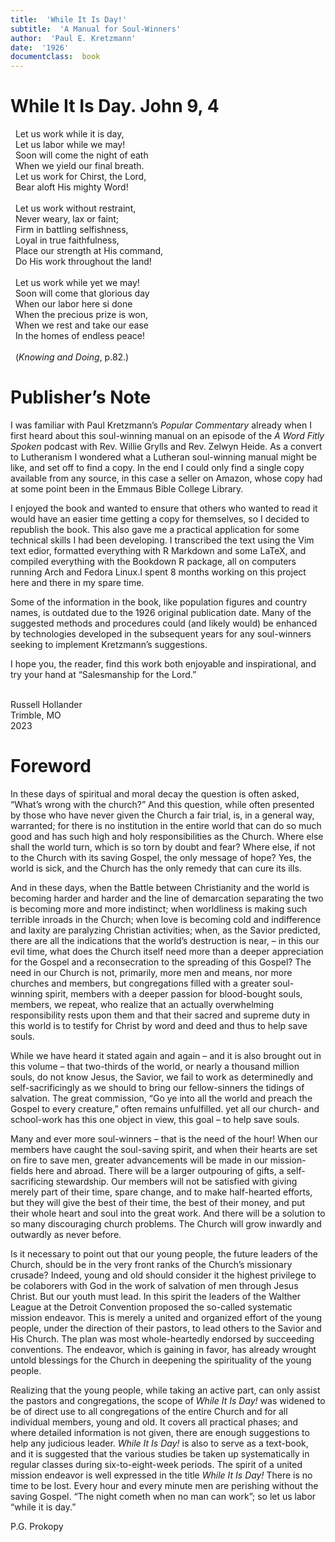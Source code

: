 ```yaml
---
title:  'While It Is Day!'
subtitle:  'A Manual for Soul-Winners'
author:  'Paul E. Kretzmann'
date:  '1926'
documentclass:  book
---
```


# While It Is Day.  John 9, 4 {.unlisted .unnumbered}

|	Let us work while it is day,
|	Let us labor while we may!
|	Soon will come the night of eath
|	When we yield our final breath.
|	Let us work for Chirst, the Lord,
|	Bear aloft His mighty Word!
|	
|	Let us work without restraint,
|	Never weary, lax or faint;
|	Firm in battling selfishness,
|	Loyal in true faithfulness,
|	Place our strength at His command,
|	Do His work throughout the land!
|	
|	Let us work while yet we may!
|	Soon will come that glorious day
|	When our labor here si done
|	When the precious prize is won,
|	When we rest and take our ease
|	In the homes of endless peace!
|	
|	(_Knowing and Doing_, p.82.)


# Publisher's Note {.unnumbered}
I was familiar with Paul Kretzmann's _Popular Commentary_ already when I first heard about this soul-winning manual on an episode of the _A Word Fitly Spoken_ podcast with Rev. Willie Grylls and Rev. Zelwyn Heide.  As a convert to Lutheranism I wondered what a Lutheran soul-winning manual might be like, and set off to find a copy.  In the end I could only find a single copy available from any source, in this case a seller on Amazon, whose copy had at some point been in the Emmaus Bible College Library.  

I enjoyed the book and wanted to ensure that others who wanted to read it would have an easier time getting a copy for themselves, so I decided to republish the book.  This also gave me a practical application for some technical skills I had been developing.  I transcribed the text using the Vim text edior, formatted everything with R Markdown and some LaTeX, and compiled everything with the Bookdown R package, all on computers running Arch and Fedora Linux.I spent 8 months working on this project here and there in my spare time.

Some of the information in the book, like population figures and country names, is outdated due to the 1926 original publication date.  Many of the suggested methods and procedures could (and likely would) be enhanced by technologies developed in the subsequent years for any soul-winners seeking to implement Kretzmann's suggestions.  

I hope you, the reader, find this work both enjoyable and inspirational, and try your hand at "Salesmanship for the Lord."

| 
| Russell Hollander
| Trimble, MO
| 2023

# Foreword {.unnumbered}
In these days of spiritual and moral decay the question is often asked, "What's wrong with the church?"  And this question, while often presented by those who have never given the Church a fair trial, is, in a general way, warranted; for there is no institution in the entire world that can do so much good and has such high and holy responsibilities as the Church.  Where else shall the world turn, which is so torn by doubt and fear?  Where else, if not to the Church with its saving Gospel, the only message of hope?  Yes, the world is sick, and the Church has the only remedy that can cure its ills.

And in these days, when the Battle between Christianity and the world is becoming harder and harder and the line of demarcation separating the two is becoming more and more indistinct; when worldliness is making such terrible inroads in the Church; when love is becoming cold and indifference and laxity are paralyzing Christian activities; when, as the Savior predicted, there are all the indications that the world's destruction is near, -- in this our evil time, what does the Church itself need more than a deeper appreciation for the Gospel and a reconsecration to the spreading of this Gospel?  The need in our Church is not, primarily, more men and means, nor more churches and members, but congregations filled with a greater soul-winning spirit, members with a deeper passion for blood-bought souls, members, we repeat, who realize that an actually overwhelming responsibility rests upon them and that their sacred and supreme duty in this world is to testify for Christ by word and deed and thus to help save souls.

While we have heard it stated again and again -- and it is also brought out in this volume -- that two-thirds of the world, or nearly a thousand million souls, do not know Jesus, the Savior, we fail to work as determinedly and self-sacrificingly as we should to bring our fellow-sinners the tidings of salvation.  The great commission, "Go ye into all the world and preach the Gospel to every creature," often remains unfulfilled.  yet all our church- and school-work has this one object in view, this goal -- to help save souls.

Many and ever more soul-winners -- that is the need of the hour!  When our members have caught the soul-saving spirit, and when their hearts are set on fire to save men, greater advancements will be made in our mission-fields here and abroad.  There will be a larger outpouring of gifts, a self-sacrificing stewardship.  Our members will not be satisfied with giving merely part of their time, spare change, and to make half-hearted efforts, but they will give the best of their time, the best of their money, and put their whole heart and soul into the great work.  And there will be a solution to so many discouraging church problems.  The Church will grow inwardly and outwardly as never before.

Is it necessary to point out that our young people, the future leaders of the Church, should be in the very front ranks of the Church's missionary crusade?  Indeed, young and old should consider it the highest privilege to be colaborers with God in the work of salvation of men through Jesus Christ.  But our youth must lead.  In this spirit the leaders of the Walther League at the Detroit Convention proposed the so-called systematic mission endeavor.  This is merely a united and organized effort of the young people, under the direction of their pastors, to lead others to the Savior and His Church.  The plan was most whole-heartedly endorsed by succeeding conventions.  The endeavor, which is gaining in favor, has already wrought untold blessings for the Church in deepening the spirituality of the young people.

Realizing that the young people, while taking an active part, can only assist the pastors and congregations, the scope of _While It Is Day!_ was widened to be of direct use to all congregations of the entire Church and for all individual members, young and old.  It covers all practical phases; and where detailed information is not given, there are enough suggestions to help any judicious leader.  _While It Is Day!_ is also to serve as a text-book, and it is suggested that the various studies be taken up systematically in regular classes during six-to-eight-week periods.  The spirit of a united mission endeavor is well expressed in the title _While It Is Day!_  There is no time to be lost.  Every hour and every minute men are perishing without the saving Gospel.  "The night cometh when no man can work"; so let us labor "while it is day."

P.G. Prokopy


